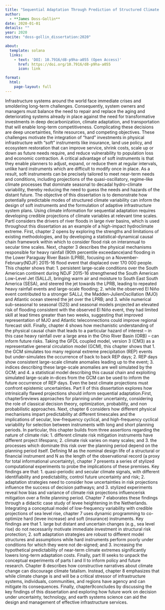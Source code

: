 ```yaml
---
title: "Sequential Adaptation Through Prediction of Structured Climate Risk"
author:
  - **James Doss-Gollin**
date: 2020-01-01
details: ""
year: 2020
nocite: "doss-gollin_dissertation:2020"

about:
  template: solana
  links:
    - text: 'DOI: 10.7916/d8-p9ha-a055 (Open Access)'
      href: https://doi.org/10.7916/d8-p9ha-a055
      icon: link

format:
  html:
    page-layout: full
---
```


Infrastructure systems around the world face immediate crises and smoldering long-term challenges. Consequently, system owners and managers must balance the need to repair and replace the aging and deteriorating systems already in place against the need for transformative investments in deep decarbonization, climate adaptation, and transportation that will enable long-term competitiveness. Complicating these decisions are deep uncertainties, finite resources, and competing objectives.       These challenges motivate the integration of “hard” investments in physical infrastructure with “soft” instruments like insurance, land use policy, and ecosystem restoration that can improve service, shrink costs, scale up or down as future needs require, and reduce vulnerability to population loss and economic contraction. A critical advantage of soft instruments is that they enable planners to adjust, expand, or reduce them at regular intervals, unlike hard instruments which are difficult to modify once in place. As a result, soft instruments can be precisely tailored to meet near-term needs and conditions, including projections of the quasi-oscillatory, regime-like climate processes that dominate seasonal to decadal hydro-climate variability, thereby reducing the need to guess the needs and hazards of the distant future. The objective of this dissertation is to demonstrate how potentially predictable modes of structured climate variability can inform the design of soft instruments and the formulation of adaptive infrastructure system plans.       Using climate information for sequential adaptation requires developing credible projections of climate variables at relevant time scales. PartI considers the drivers of river floods in large river basins, which is used throughout this dissertation as an example of a high-impact hydroclimate extreme. First, chapter 2 opens by exploring the strengths and limitations of existing methodologies, and by developing a statistical-dynamical causal chain framework within which to consider flood risk on interannual to secular time scales. Next, chapter 3 describes the physical mechanisms responsible for heavy rainfall (90th percentile exceedance)and flooding in the Lower Paraguay River Basin (LPRB), focusing on a November-February(NDJF) 2015-16 flood event that displaced over 170 000 people. This chapter shows that:       1. persistent large-scale conditions over the South American continent during NDJF 2015-16 strengthened the South American Low-Level Jet (SALLJ), bringing warm air and moisture to South East South America (SESA), and steered the jet towards the LPRB, leading to repeated heavy rainfall events and large-scale flooding;       2. while the observed El Niño event contributed to a stronger SALLJ, the Madden-JulienOscillation (MJO) and Atlantic ocean steered the jet over the LPRB; and       3. while numerical sub-seasonal to seasonal (S2S) and seasonal models projected an elevated risk of flooding consistent with the observed El Niño event, they had limited skill at lead times greater than two weeks, suggesting that improved representation of MJO and Atlantic teleconnections could improve regional forecast skill.       Finally, chapter 4 shows how mechanistic understanding of the physical causal chain that leads to a particular hazard of interest – in this case heavy rainfall over a large area in the Ohio River Basin (ORB) – can inform future risks. Taking the GFDL coupled model, version 3 (CM3) as a representative general circulation model (GCM), this chapter shows that       1. the GCM simulates too many regional extreme precipitation (REP) events but under-simulates the occurrence of back to back REP days;       2. REP days show consistent large-scale climate anomalies leading up to the event;       3. indices describing these large-scale anomalies are well simulated by the GCM; and       4. a statistical model describing this causal chain and exploiting simulated large-scale in-dices from the GCM can be used to inform the future occurrence of REP days.       Even the best climate projections must confront epistemic uncertainties. Part II of this dissertation explores how intrinsically flawed projections should inform sequential adaptation.First, chapter5reviews approaches for planning under uncertainty, considering the role of classical decision theory, optimization, probability, and non probabilistic approaches. Next, chapter 6 considers how different physical mechanisms impart predictability at different timescales and the implications of secular, low-frequency cyclical, and high-frequency cyclical variability for selection between instruments with long and short planning periods. In particular, this chapter builds from three assertions regarding the nature of climate risk:       1. different climate risk mitigation instruments have different project lifespans;       2. climate risk varies on many scales; and       3. the processes which dominate this risk over the planning period depend on the planning period itself.       Defining M as the nominal design life of a structural or financial instrument and N as the length of the observational record (a proxy for total informational uncertainty), chapter 7 presents a series of stylized computational experiments to probe the implications of these premises. Key findings are that:       1. quasi-periodic and secular climate signals, with different identifiability and predictability, control future uncertainty and risk;       2. adaptation strategies need to consider how uncertainties in risk projections influence the success of decision pathways; and       3. stylized experiments reveal how bias and variance of climate risk projections influencerisk mitigation over a finite planning period.       Chapter 7 elaborates these findings through a didactic case study of levee heightening in the Netherlands. Integrating a conceptual model of low-frequency variability with credible projections of sea level rise, chapter 7 uses dynamic programming to co-optimize hard (levee increase) and soft (insurance) instruments. Key findings are that       1. large but distant and uncertain changes (e.g., sea level rise) do not necessarily motivate immediate investment in structural risk protection;       2. soft adaptation strategies are robust to different model structures and assumptions while hard instruments perform poorly under conditions for which they were not de-signed; and       3. increasing the hypothetical predictability of near-term climate extremes significantly lowers long-term adaptation costs.       Finally, part III seeks to unpack the conceptual experiments of parts I and II to inform policy and future research. Chapter 8 describes how constructive narratives about climate change can discourage climate fatalism. Instead, chapter 8 emphasizes that while climate change is and will be a critical stressor of infrastructure systems, individuals, communities, and regions have agency and can mitigate its consequences. Finally, chapter9concludes by discussing the key findings of this dissertation and exploring how future work on decision under uncertainty, technology, and earth systems science can aid the design and management of effective infrastructure services.

:::{#bibliography}
:::